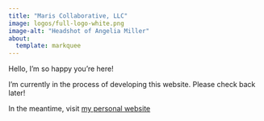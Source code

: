 ```yaml
---
title: "Maris Collaborative, LLC"
image: logos/full-logo-white.png 
image-alt: "Headshot of Angelia Miller"
about: 
  template: markquee
---
```


Hello, I'm so happy you're here!

I'm currently in the process of developing this website. Please check back later! 

In the meantime, visit [my personal website](https://angeliamiller.github.io)
